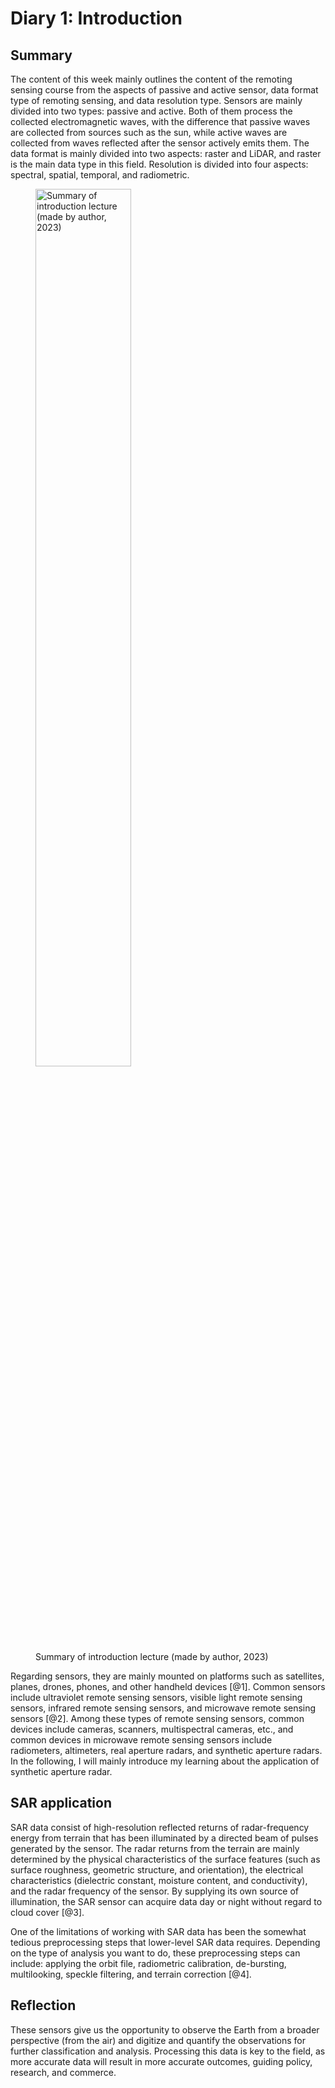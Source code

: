 # Diary 1: Introduction {.unnumbered}

## Summary

The content of this week mainly outlines the content of the remoting sensing course from the aspects of passive and active sensor, data format type of remoting sensing, and data resolution type. Sensors are mainly divided into two types: passive and active. Both of them process the collected electromagnetic waves, with the difference that passive waves are collected from sources such as the sun, while active waves are collected from waves reflected after the sensor actively emits them. The data format is mainly divided into two aspects: raster and LiDAR, and raster is the main data type in this field. Resolution is divided into four aspects: spectral, spatial, temporal, and radiometric.

![Summary of introduction lecture (made by author, 2023)](figure/1.Introduction.png){width="60%"}

Regarding sensors, they are mainly mounted on platforms such as satellites, planes, drones, phones, and other handheld devices [@1]. Common sensors include ultraviolet remote sensing sensors, visible light remote sensing sensors, infrared remote sensing sensors, and microwave remote sensing sensors [@2]. Among these types of remote sensing sensors, common devices include cameras, scanners, multispectral cameras, etc., and common devices in microwave remote sensing sensors include radiometers, altimeters, real aperture radars, and synthetic aperture radars. In the following, I will mainly introduce my learning about the application of synthetic aperture radar.

## SAR application

SAR data consist of high-resolution reflected returns of radar-frequency energy from terrain that has been illuminated by a directed beam of pulses generated by the sensor. The radar returns from the terrain are mainly determined by the physical characteristics of the surface features (such as surface roughness, geometric structure, and orientation), the electrical characteristics (dielectric constant, moisture content, and conductivity), and the radar frequency of the sensor. By supplying its own source of illumination, the SAR sensor can acquire data day or night without regard to cloud cover [@3].

One of the limitations of working with SAR data has been the somewhat tedious preprocessing steps that lower-level SAR data requires. Depending on the type of analysis you want to do, these preprocessing steps can include: applying the orbit file, radiometric calibration, de-bursting, multilooking, speckle filtering, and terrain correction [@4].

## Reflection

These sensors give us the opportunity to observe the Earth from a broader perspective (from the air) and digitize and quantify the observations for further classification and analysis. Processing this data is key to the field, as more accurate data will result in more accurate outcomes, guiding policy, research, and commerce.
